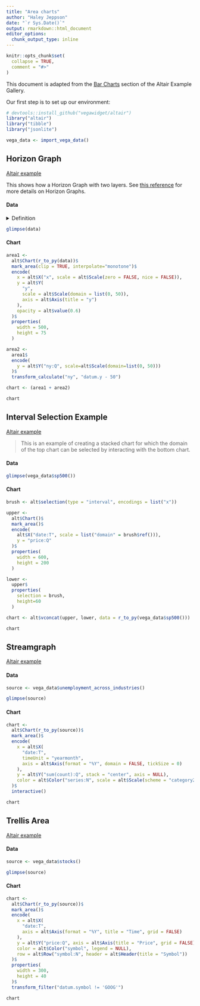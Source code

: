 ```yaml
---
title: "Area charts"
author: "Haley Jeppson"
date: "`r Sys.Date()`"
output: rmarkdown::html_document
editor_options: 
  chunk_output_type: inline
---
```


```r
knitr::opts_chunk$set(
  collapse = TRUE,
  comment = "#>"
)
```

This document is adapted from the [Bar Charts](https://altair-viz.github.io/gallery/index.html#bar-charts) section of the Altair Example Gallery.

Our first step is to set up our environment:

```r
# devtools::install_github("vegawidget/altair")
library("altair")
library("tibble")
library("jsonlite")

vega_data <- import_vega_data()
```

## Horizon Graph

[Altair example](https://altair-viz.github.io/gallery/horizon_graph.html)

This shows how a Horizon Graph with two layers. See [this reference](https://idl.cs.washington.edu/papers/horizon/) for more details on Horizon Graphs.

#### Data

<details>
<summary>Definition</summary>
```r
data <- fromJSON('[
  {"x": 1,  "y": 28}, {"x": 2,  "y": 55},
  {"x": 3,  "y": 43}, {"x": 4,  "y": 91},
  {"x": 5,  "y": 81}, {"x": 6,  "y": 53},
  {"x": 7,  "y": 19}, {"x": 8,  "y": 87},
  {"x": 9,  "y": 52}, {"x": 10, "y": 48},
  {"x": 11, "y": 24}, {"x": 12, "y": 49},
  {"x": 13, "y": 87}, {"x": 14, "y": 66},
  {"x": 15, "y": 17}, {"x": 16, "y": 27},
  {"x": 17, "y": 68}, {"x": 18, "y": 16},
  {"x": 19, "y": 49}, {"x": 20, "y": 15}
]')
```
</details>

```r
glimpse(data)
```

#### Chart

```r
area1 <- 
  alt$Chart(r_to_py(data))$
  mark_area(clip = TRUE, interpolate="monotone")$
  encode(
    x = alt$X("x", scale = alt$Scale(zero = FALSE, nice = FALSE)),
    y = alt$Y(
      "y", 
      scale = alt$Scale(domain = list(0, 50)), 
      axis = alt$Axis(title = "y")
    ),
    opacity = alt$value(0.6)
  )$
  properties(
    width = 500,
    height = 75
  )

area2 <- 
  area1$
  encode(
    y = alt$Y("ny:Q", scale=alt$Scale(domain=list(0, 50)))
  )$
  transform_calculate("ny", "datum.y - 50")

chart <- (area1 + area2)

chart
```

## Interval Selection Example

[Altair example](https://altair-viz.github.io/gallery/interval_selection.html)

> This is an example of creating a stacked chart for which the domain of the top chart can be selected by interacting with the bottom chart.

#### Data

```r
glimpse(vega_data$sp500())
```

#### Chart

```r
brush <- alt$selection(type = "interval", encodings = list("x"))

upper <- 
  alt$Chart()$
  mark_area()$
  encode(
    alt$X("date:T", scale = list("domain" = brush$ref())),
    y = "price:Q"
  )$
  properties(
    width = 600,
    height = 200
  )

lower <- 
  upper$
  properties(
    selection = brush,
    height=60
  )

chart <- alt$vconcat(upper, lower, data = r_to_py(vega_data$sp500()))

chart
```

## Streamgraph

[Altair example](https://altair-viz.github.io/gallery/streamgraph.html)

#### Data

```r
source <- vega_data$unemployment_across_industries()

glimpse(source)
```

#### Chart

```r
chart <- 
  alt$Chart(r_to_py(source))$
  mark_area()$
  encode(
    x = alt$X(
      "date:T",
      timeUnit = "yearmonth",
      axis = alt$Axis(format = "%Y", domain = FALSE, tickSize = 0)
    ),
    y = alt$Y("sum(count):Q", stack = "center", axis = NULL),
    color = alt$Color("series:N", scale = alt$Scale(scheme = "category20b"))
  )$
  interactive()

chart
```

## Trellis Area

[Altair example](https://altair-viz.github.io/gallery/trellis_area.html)

#### Data

```r
source <- vega_data$stocks()

glimpse(source)
```

#### Chart

```r
chart <- 
  alt$Chart(r_to_py(source))$
  mark_area()$
  encode(
    x = alt$X(
      "date:T", 
      axis = alt$Axis(format = "%Y", title = "Time", grid = FALSE)
    ),
    y = alt$Y("price:Q", axis = alt$Axis(title = "Price", grid = FALSE)),
    color = alt$Color("symbol", legend = NULL),
    row = alt$Row("symbol:N", header = alt$Header(title = "Symbol"))
  )$
  properties(
    width = 300,
    height = 40
  )$
  transform_filter("datum.symbol != 'GOOG'")

chart
```
